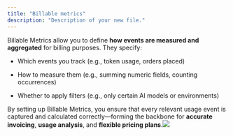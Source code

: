 ```yaml
---
title: "Billable metrics"
description: "Description of your new file."
---
```


Billable Metrics allow you to define **how events are measured and aggregated** for billing purposes. They specify:

* Which events you track (e.g., token usage, orders placed)

* How to measure them (e.g., summing numeric fields, counting occurrences)

* Whether to apply filters (e.g., only certain AI models or environments)

By setting up Billable Metrics, you ensure that every relevant usage event is captured and calculated correctly—forming the backbone for **accurate invoicing**, **usage analysis**, and **flexible pricing plans**.![](/Screenshot2025-01-20at10.57.56PM.png)